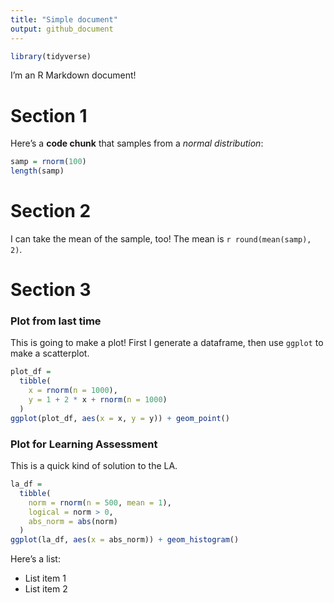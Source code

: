 ```yaml
---
title: "Simple document"
output: github_document
---
```


```r
library(tidyverse)
```

I'm an R Markdown document! 

# Section 1

Here's a **code chunk** that samples from 
a _normal distribution_:

```r
samp = rnorm(100)
length(samp)
```

# Section 2

I can take the mean of the sample, too!
The mean is `r round(mean(samp), 2)`.

# Section 3

### Plot from last time

This is going to make a plot! First I generate a dataframe, then use `ggplot` to make a scatterplot.  

```r
plot_df = 
  tibble(
    x = rnorm(n = 1000),
    y = 1 + 2 * x + rnorm(n = 1000)
  )
ggplot(plot_df, aes(x = x, y = y)) + geom_point()
```

### Plot for Learning Assessment

This is a quick kind of solution to the LA.

```r
la_df = 
  tibble(
    norm = rnorm(n = 500, mean = 1),
    logical = norm > 0,
    abs_norm = abs(norm)
  )
ggplot(la_df, aes(x = abs_norm)) + geom_histogram()
```

Here's a list:

* List item 1
* List item 2


